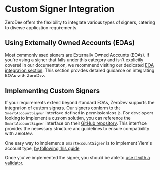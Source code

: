 # Custom Signer Integration
ZeroDev offers the flexibility to integrate various types of signers, catering to diverse application requirements.

## Using Externally Owned Accounts (EOAs)
Most commonly used signers are Externally Owned Accounts (EOAs). If you're using a signer that falls under this category and isn't explicitly covered in our documentation, we recommend visiting our dedicated [EOA integration section](/sdk/signers/eoa). This section provides detailed guidance on integrating EOAs with ZeroDev.

## Implementing Custom Signers

If your requirements extend beyond standard EOAs, ZeroDev supports the integration of custom signers. Our signers conform to the `SmartAccountSigner` interface defined in permissionless.js. For developers looking to implement a custom solution, you can reference the `SmartAccountSigner` interface on their [GitHub repository](https://github.com/pimlicolabs/permissionless.js/blob/0b1cf0086b3fa131415a6a9bf398852c159fc181/packages/permissionless/accounts/types.ts#L60). This interface provides the necessary structure and guidelines to ensure compatibility with ZeroDev.

One easy way to implement a `SmartAccountSigner` is to implement Viem's account type, [by following this guide](https://viem.sh/docs/accounts/custom).

Once you've implemented the signer, you should be able to [use it with a validator](/sdk/core-api/create-account#creating-a-ecdsa-validator).
